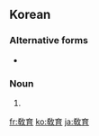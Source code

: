 {{also|教育}}
==Korean==
{{ko-hanjatab}}

===Alternative forms===
* {{l|ko|教育}}

===Noun===
{{ko-noun|hj|hangeul=교육}}

# {{hanja form of|교육|[[education]]}}

[[fr:敎育]]
[[ko:敎育]]
[[ja:敎育]]